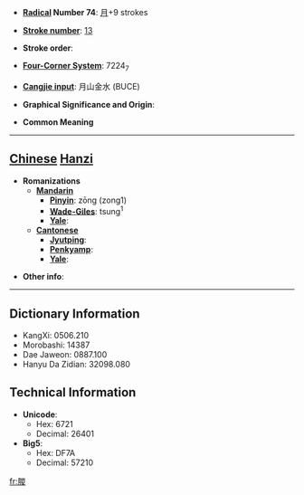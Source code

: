 * '''[[Wiktionary:Chinese radical index| Radical]] Number 74''': [[Wiktionary:Chinese radical index 月|月]]+9 strokes

* '''[[Wiktionary:Chinese total strokes index|Stroke number]]''': [[Wiktionary:Chinese total strokes index 13|13]]

* '''Stroke order''': 

* '''[[Wiktionary:Chinese four corner index|Four-Corner System]]''': 7224<sub>7</sub>

* '''[[Wiktionary:Chinese Cangjie index|Cangjie input]]''': 月山金水 (BUCE)

* '''Graphical Significance and Origin''': 

* '''Common Meaning'''

----

== [[Chinese]] [[Hanzi]] ==

* '''Romanizations'''
** '''[[Mandarin]]'''
*** '''[[Pinyin]]''': zōng (zong1)
*** '''[[Wade-Giles]]''': tsung<sup>1</sup>
*** '''[[Yale]]''': 
** '''[[Cantonese]]'''
*** '''[[Jyutping]]''':
*** '''[[Penkyamp]]''': 
*** '''[[Yale]]''': 

* '''Other info''': 

----

== Dictionary Information ==

* KangXi: 0506.210
* Morobashi: 14387
* Dae Jaweon: 0887.100
* Hanyu Da Zidian: 32098.080

== Technical Information ==

* '''Unicode''':
** Hex: 6721
** Decimal: 26401
* '''Big5''':
** Hex: DF7A
** Decimal: 57210

[[fr:朡]]